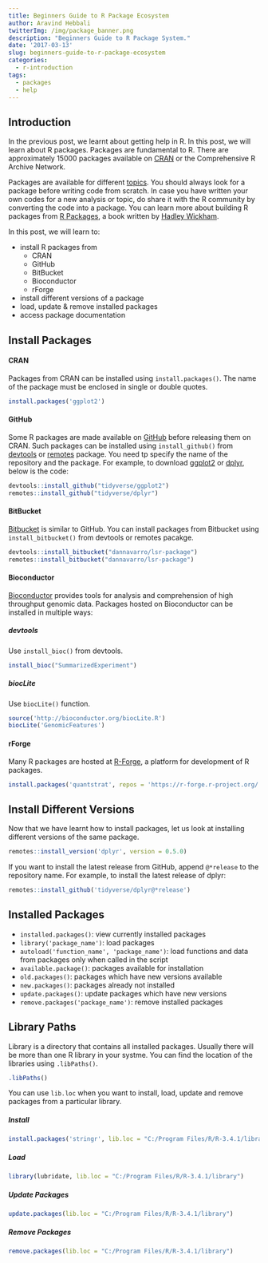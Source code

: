 ```yaml
---
title: Beginners Guide to R Package Ecosystem
author: Aravind Hebbali
twitterImg: /img/package_banner.png
description: "Beginners Guide to R Package System."
date: '2017-03-13'
slug: beginners-guide-to-r-package-ecosystem
categories:
  - r-introduction
tags:
  - packages
  - help
---
```


## Introduction

In the previous post,  we learnt about getting help in R. In this post, we will learn about R packages. Packages are fundamental to R. There are approximately 15000 packages available on [CRAN](https://cran.r-project.org/) or the Comprehensive R Archive Network.

Packages are available for different [topics](https://cran.r-project.org/web/views/). You should always look for a package before writing code from scratch. In case you have written your own codes for a new analysis or topic, do share it with the R community by converting the code into a package. You can learn more about building R packages from [R Packages](https://r-pkgs.had.co.nz/), a book written by [Hadley Wickham](https://hadley.nz/).

In this post, we will learn to:

- install R packages from 
    - CRAN
    - GitHub
    - BitBucket
    - Bioconductor
    - rForge
- install different versions of a package
- load, update & remove installed packages
- access package documentation

## Install Packages

#### CRAN

Packages from CRAN can be installed using `install.packages()`. The name of the package must be enclosed in single or double quotes.

```r
install.packages('ggplot2')
```

#### GitHub

Some R packages are made available on [GitHub](https://github.com/) before releasing them on CRAN. Such packages can be installed using `install_github()` from [devtools](https://cran.r-project.org/web/packages/devtools/index.html) or [remotes](https://cran.r-project.org/web/packages/remotes/index.html) package. You need tp specify the name of the repository and the package. For example, to download [ggplot2](https://ggplot2.tidyverse.org/) or [dplyr](https://dplyr.tidyverse.org/), below is the code:

```r
devtools::install_github("tidyverse/ggplot2")
remotes::install_github("tidyverse/dplyr")
```

#### BitBucket

[Bitbucket](https://bitbucket.org/) is similar to GitHub. You can install packages from Bitbucket using `install_bitbucket()` from devtools or remotes pacakge.

```r
devtools::install_bitbucket("dannavarro/lsr-package")
remotes::install_bitbucket("dannavarro/lsr-package")
```

#### Bioconductor

[Bioconductor](https://www.bioconductor.org/) provides tools for analysis and comprehension of high throughput genomic data. Packages hosted on Bioconductor can be installed in multiple ways:

##### devtools

Use `install_bioc()` from devtools.

```r
install_bioc("SummarizedExperiment")
```

##### biocLite

Use `biocLite()` function.

```r
source('http://bioconductor.org/biocLite.R')
biocLite('GenomicFeatures')
```

#### rForge

Many R packages are hosted at [R-Forge](https://r-forge.r-project.org/), a platform for development of R packages. 

```r
install.packages('quantstrat', repos = 'https://r-forge.r-project.org/')
```

## Install Different Versions

Now that we have learnt how to install packages, let us look at installing different versions of the same package.

```r
remotes::install_version('dplyr', version = 0.5.0)
```

If you want to install the latest release from GitHub, append `@*release` to the repository name. For example, to install the latest release of dplyr:

```r
remotes::install_github('tidyverse/dplyr@*release')
```

## Installed Packages

- `installed.packages()`: view currently installed packages
- `library('package_name')`: load packages
- `autoload('function_name', 'package_name')`: load functions and data from packages only when called in the script
- `available.package()`: packages available for installation
- `old.packages()`: packages which have new versions available
- `new.packages()`: packages already not installed
- `update.packages()`: update packages which have new versions
- `remove.packages('package_name')`: remove installed packages

## Library Paths

Library is a directory that contains all installed packages. Usually there will be more than one R library in your systme. You can find the location of the libraries using `.libPaths()`.

```r
.libPaths()
```

You can use `lib.loc` when you want to install, load, update and remove packages from a particular library.

##### Install

```r
install.packages('stringr', lib.loc = "C:/Program Files/R/R-3.4.1/library")
```

##### Load

```r
library(lubridate, lib.loc = "C:/Program Files/R/R-3.4.1/library")
```

##### Update Packages

```r
update.packages(lib.loc = "C:/Program Files/R/R-3.4.1/library")
```

##### Remove Packages

```r
remove.packages(lib.loc = "C:/Program Files/R/R-3.4.1/library")
```
